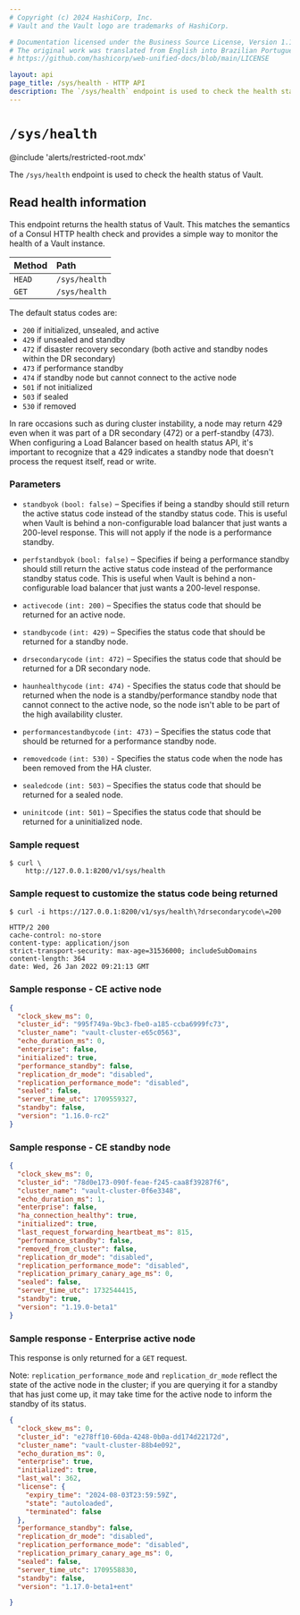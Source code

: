 ```yaml
---
# Copyright (c) 2024 HashiCorp, Inc.
# Vault and the Vault logo are trademarks of HashiCorp.

# Documentation licensed under the Business Source License, Version 1.1.
# The original work was translated from English into Brazilian Portuguese.
# https://github.com/hashicorp/web-unified-docs/blob/main/LICENSE

layout: api
page_title: /sys/health - HTTP API
description: The `/sys/health` endpoint is used to check the health status of Vault.
---
```


# `/sys/health`

@include 'alerts/restricted-root.mdx'

The `/sys/health` endpoint is used to check the health status of Vault.

## Read health information

This endpoint returns the health status of Vault. This matches the semantics of
a Consul HTTP health check and provides a simple way to monitor the health of a
Vault instance.

| Method | Path          |
| :----- | :------------ |
| `HEAD` | `/sys/health` |
| `GET`  | `/sys/health` |

The default status codes are:

- `200` if initialized, unsealed, and active
- `429` if unsealed and standby
- `472` if disaster recovery secondary (both active and standby nodes within the DR secondary)
- `473` if performance standby
- `474` if standby node but cannot connect to the active node
- `501` if not initialized
- `503` if sealed
- `530` if removed

<Note>
  In rare occasions such as during cluster instability, a node may return 429 even when it was part of a DR secondary (472) or a perf-standby (473). When configuring a Load Balancer based on health status API, it's important to recognize that a 429 indicates a standby node that doesn't process the request itself, read or write.
</Note>

### Parameters

- `standbyok` `(bool: false)` – Specifies if being a standby should still return
  the active status code instead of the standby status code. This is useful when
  Vault is behind a non-configurable load balancer that just wants a 200-level
  response. This will not apply if the node is a performance standby.

- `perfstandbyok` `(bool: false)` – Specifies if being a performance standby should
  still return the active status code instead of the performance standby status code.
  This is useful when Vault is behind a non-configurable load balancer that just wants
  a 200-level response.

- `activecode` `(int: 200)` – Specifies the status code that should be returned
  for an active node.

- `standbycode` `(int: 429)` – Specifies the status code that should be returned
  for a standby node.

- `drsecondarycode` `(int: 472)` – Specifies the status code that should be
  returned for a DR secondary node.

- `haunhealthycode` `(int: 474)` - Specifies the status code that should be
  returned when the node is a standby/performance standby node that cannot
  connect to the active node, so the node isn't able to be part of the high
  availability cluster.

- `performancestandbycode` `(int: 473)` – Specifies the status code that should be
  returned for a performance standby node.

- `removedcode` `(int: 530)` - Specifies the status code when the node has been
  removed from the HA cluster.

- `sealedcode` `(int: 503)` – Specifies the status code that should be returned
  for a sealed node.

- `uninitcode` `(int: 501)` – Specifies the status code that should be returned
  for a uninitialized node.

### Sample request

```shell-session
$ curl \
    http://127.0.0.1:8200/v1/sys/health
```

### Sample request to customize the status code being returned

```shell-session
$ curl -i https://127.0.0.1:8200/v1/sys/health\?drsecondarycode\=200

HTTP/2 200
cache-control: no-store
content-type: application/json
strict-transport-security: max-age=31536000; includeSubDomains
content-length: 364
date: Wed, 26 Jan 2022 09:21:13 GMT
```

### Sample response - CE active node

```json
{
  "clock_skew_ms": 0,
  "cluster_id": "995f749a-9bc3-fbe0-a185-ccba6999fc73",
  "cluster_name": "vault-cluster-e65c0563",
  "echo_duration_ms": 0,
  "enterprise": false,
  "initialized": true,
  "performance_standby": false,
  "replication_dr_mode": "disabled",
  "replication_performance_mode": "disabled",
  "sealed": false,
  "server_time_utc": 1709559327,
  "standby": false,
  "version": "1.16.0-rc2"
}
```

### Sample response - CE standby node

```json
{
  "clock_skew_ms": 0,
  "cluster_id": "78d0e173-090f-feae-f245-caa8f39287f6",
  "cluster_name": "vault-cluster-0f6e3348",
  "echo_duration_ms": 1,
  "enterprise": false,
  "ha_connection_healthy": true,
  "initialized": true,
  "last_request_forwarding_heartbeat_ms": 815,
  "performance_standby": false,
  "removed_from_cluster": false,
  "replication_dr_mode": "disabled",
  "replication_performance_mode": "disabled",
  "replication_primary_canary_age_ms": 0,
  "sealed": false,
  "server_time_utc": 1732544415,
  "standby": true,
  "version": "1.19.0-beta1"
}
```

### Sample response - Enterprise active node

This response is only returned for a `GET` request.

Note: `replication_performance_mode` and `replication_dr_mode` reflect the state of
the active node in the cluster; if you are querying it for a standby that has
just come up, it may take time for the active node to inform the
standby of its status.

```json
{
  "clock_skew_ms": 0,
  "cluster_id": "e278ff10-60da-4248-0b0a-dd174d22172d",
  "cluster_name": "vault-cluster-88b4e092",
  "echo_duration_ms": 0,
  "enterprise": true,
  "initialized": true,
  "last_wal": 362,
  "license": {
    "expiry_time": "2024-08-03T23:59:59Z",
    "state": "autoloaded",
    "terminated": false
  },
  "performance_standby": false,
  "replication_dr_mode": "disabled",
  "replication_performance_mode": "disabled",
  "replication_primary_canary_age_ms": 0,
  "sealed": false,
  "server_time_utc": 1709558830,
  "standby": false,
  "version": "1.17.0-beta1+ent"

}
```
